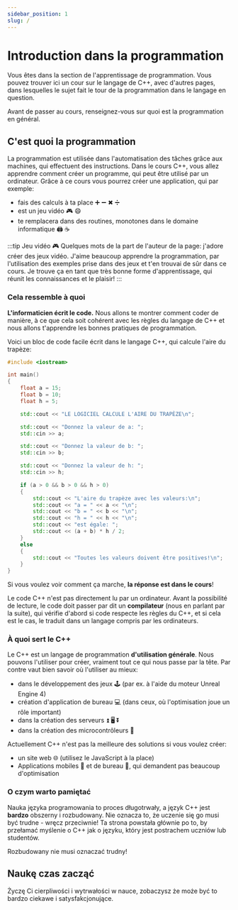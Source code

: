 ---
sidebar_position: 1
slug: /
---

# Introduction dans la programmation


Vous êtes dans la section de l'apprentissage de programmation. Vous pouvez trouver ici un cour sur le langage de C++, avec d'autres pages, dans lesquelles le sujet fait le tour de la programmation dans le langage en question.

Avant de passer au cours, renseignez-vous sur quoi est la programmation en général.

## C'est quoi la programmation

La programmation est utilisée dans l'automatisation des tâches grâce aux machines, qui effectuent des instructions. 
Dans le cours C++, vous allez apprendre comment créer un programme, qui peut être utilisé par un ordinateur.
Grâce à ce cours vous pourrez créer une application, qui par exemple:

- fais des calculs à ta place ➕ ➖ ✖ ➗
- est un jeu vidéo 🎮 😄
- te remplacera dans des routines, monotones dans le domaine informatique 🖨 ☕

:::tip Jeu vidéo 🎮
Quelques mots de la part de l'auteur de la page: j'adore créer des jeux vidéo. J'aime beaucoup apprendre la programmation, par l'utilisation des exemples prise dans des jeux et t'en trouvai de sûr dans ce cours. Je trouve ça en tant que très bonne forme d'apprentissage, qui réunit les connaissances et le plaisir!
:::

### Cela ressemble à quoi

**L'informaticien écrit le code.** Nous allons te montrer comment coder de manière, à ce que cela soit cohérent avec les règles du langage de C++ et nous allons t'apprendre les bonnes pratiques de programmation.

Voici un bloc de code facile écrit dans le langage C++, qui calcule l'aire du trapèze:

<CustomCodeBlock maxLines={15} resizable>

```cpp title="main.cpp" showLineNumbers
#include <iostream>

int main()
{
	float a = 15;
	float b = 10;
	float h = 5;

	std::cout << "LE LOGICIEL CALCULE L'AIRE DU TRAPÈZE\n";

	std::cout << "Donnez la valeur de a: ";
	std::cin >> a;

	std::cout << "Donnez la valeur de b: ";
	std::cin >> b;

	std::cout << "Donnez la valeur de h: ";
	std::cin >> h;

	if (a > 0 && b > 0 && h > 0)
	{
		std::cout << "L'aire du trapèze avec les valeurs:\n";
		std::cout << "a = " << a << "\n";
		std::cout << "b = " << b << "\n";
		std::cout << "h = " << h << "\n";
		std::cout << "est égale: ";
		std::cout << (a + b) * h / 2;
	}
	else
	{
		std::cout << "Toutes les valeurs doivent être positives!\n";
	}
}
```

</CustomCodeBlock>

Si vous voulez voir comment ça marche, **la réponse est dans le cours**!

Le code C++ n'est pas directement lu par un ordinateur. Avant la possibilité de lecture, le code doit passer par dit un **compilateur** (nous en parlant par la suite), qui vérifie d'abord si code respecte les règles du C++, et si cela est le cas, le traduit dans un langage compris par les ordinateurs.

### À quoi sert le C++

Le C++ est un langage de programmation **d'utilisation générale**. Nous pouvons l'utiliser pour créer, vraiment tout ce qui nous passe par la tête. Par contre vaut bien savoir où l'utiliser au mieux:

- dans le développement des jeux 🕹 (par ex. à l'aide du moteur Unreal Engine 4)
- création d'application de bureau 💻 (dans ceux, où l'optimisation joue un rôle important)
- dans la création des serveurs ⏫ 🖥 ⏬
- dans la création des microcontrôleurs 🤖

Actuellement C++ n'est pas la meilleure des solutions si vous voulez créer:

- un site web 🌐 (utilisez le JavaScript à la place)
- Applications mobiles 📱 et de bureau 🏢, qui demandent pas beaucoup d'optimisation

### O czym warto pamiętać

Nauka języka programowania to proces długotrwały, a język C++ jest **bardzo** obszerny i rozbudowany.
Nie oznacza to, że uczenie się go musi być trudne - wręcz przeciwnie! Ta strona powstała głównie
po to, by przełamać myślenie o C++ jak o języku, który jest postrachem uczniów lub studentów.

Rozbudowany nie musi oznaczać trudny!

## Naukę czas zacząć

Życzę Ci cierpliwości i wytrwałości w nauce, zobaczysz że może być to bardzo ciekawe
i satysfakcjonujące.
